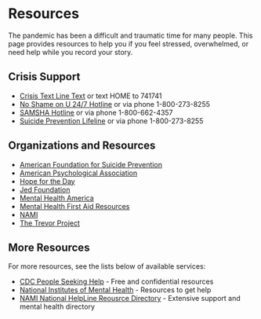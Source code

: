 
<Head>
    <link
        rel="stylesheet"
        href="https://fonts.googleapis.com/css?family=Kalam:wght@300&display=swap"
    />
</Head>

# Resources

The pandemic has been a difficult and traumatic time for many people. This page provides resources to help you if you feel stressed, overwhelmed, or need help while you record your story.

## Crisis Support
- [Crisis Text Line Text](https://www.crisistextline.org/) or text HOME to 741741
- [No Shame on U 24/7 Hotline](http://www.noshameonu.org/chicagoland) or via phone 1-800-273-8255 
- [SAMSHA Hotline](https://www.samhsa.gov/find-help/national-helpline) or via phone 1-800-662-4357
- [Suicide Prevention Lifeline](https://suicidepreventionlifeline.org/) or via phone 1-800-273-8255

## Organizations and Resources

- [American Foundation for Suicide Prevention](https://afsp.org/)
- [American Psychological Association](https://locator.apa.org/)
- [Hope for the Day](https://www.hftd.org/)
- [Jed Foundation](https://jedfoundation.org/)
- [Mental Health America](https://www.mhanational.org/)
- [Mental Health First Aid Resources](https://www.mentalhealthfirstaid.org/mental-health-resources/)
- [NAMI](https://www.nami.org/Home)
- [The Trevor Project](https://www.thetrevorproject.org/)

## More Resources

For more resources, see the lists below of available services:

- [CDC People Seeking Help](https://www.cdc.gov/mentalhealth/tools-resources/individuals/index.htm) - Free and confidential resources
- [National Institutes of Mental Health](https://www.nimh.nih.gov/health/find-help) - Resources to get help
- [NAMI National HelpLine Reousrce Directory](https://www.nami.org/NAMI/media/NAMI-Media/Images/FactSheets/2021-Resource-Directory.pdf) - Extensive support and mental health directory
